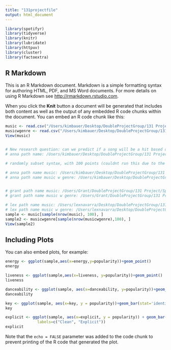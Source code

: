 ```yaml
---
title: "131projectfile"
output: html_document
---
```


```r
library(spotifyr)
library(tidyverse)
library(knitr)
library(lubridate)
library(httpuv)
library(cluster)
library(factoextra)
```

## R Markdown

This is an R Markdown document. Markdown is a simple formatting syntax for authoring HTML, PDF, and MS Word documents. For more details on using R Markdown see <http://rmarkdown.rstudio.com>.

When you click the **Knit** button a document will be generated that includes both content as well as the output of any embedded R code chunks within the document. You can embed an R code chunk like this:

```r
music <- read.csv("/Users/kimbauer/Desktop/DoubleProjectGroup/131 Project/Spotify Dataset/musicdata.csv")
musicwgenre <- read.csv("/Users/kimbauer/Desktop/DoubleProjectGroup/131 Project/Spotify Dataset/data_w_genres.csv")
View(music)


# New research question: can we predict if a song will be a hit based on its attributes? Response variable: song.hotttnesss 
# anna path name: /Users/kimbauer/Desktop/DoubleProjectGroup/131 Project/Spotify Dataset/data_w_genres.csv
```

```r
# randomly subset syntax, with 100 points (couldnt run this due to the file not loading)

# anna path name music: /Users/kimbauer/Desktop/DoubleProjectGroup/131 Project/Spotify Dataset/musicdata.csv
# anna path name music w genre: /Users/kimbauer/Desktop/DoubleProjectGroup/131 Project/Spotify Dataset/data_w_genres.csv


# grant path name music: /Users/Grant/DoubleProjectGroup/131 Project/Spotify Dataset/musicdata.csv
# grant path name music w genre: /Users/Grant/DoubleProjectGroup/131 Project/Spotify Dataset/data_w_genres.csv

# lex path name music: /Users/lexnavarra/Desktop/DoubleProjectGroup/131 Project/Spotify Dataset/musicdata.csv
# lex path name music w genre: /Users/lexnavarra/Desktop/DoubleProjectGroup/131 Project/Spotify Dataset/data_w_genres.csv
sample <- music[sample(nrow(music), 100), ]
sample2 <- musicwgenre[sample(nrow(musicwgenre),100), ]
View(sample2)
```

## Including Plots

You can also embed plots, for example:

```r
energy <- ggplot(sample,aes(x=energy,y=popularity))+geom_point()
energy

liveness <- ggplot(sample,aes(x=liveness, y=popularity))+geom_point()
liveness

danceability <- ggplot(sample, aes(x=danceability, y=popularity))+geom_point()
danceability

key <- ggplot(sample, aes(x=key, y = popularity))+geom_bar(stat='identity')
key

explicit <- ggplot(sample, aes(x=explicit, y = popularity)) + geom_bar(stat='identity') + scale_x_discrete(breaks=0:1,
              labels=c("Clean", "Explicit"))
explicit

```

Note that the `echo = FALSE` parameter was added to the code chunk to prevent printing of the R code that generated the plot.

